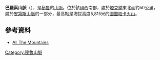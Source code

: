 '''巴羅索山脈'''（{{lang-es|Cordillera del Barroso}}），是[[秘魯|秘魯]]的[[山脈|山脈]]，位於該國西南部，處於[[塔克納|塔克納]]東北面約50公里，屬於[[安第斯山脈|安第斯山脈]]的一部分，最高點是海拔高度5,815米的[[圖圖帕卡火山|圖圖帕卡火山]]。

==參考資料==
* [http://www.allthemountains.com All The Mountains] {{Wayback|url=http://www.allthemountains.com/ |date=20170530050817 }}

{{Peru-geo-stub}}
[[Category:秘魯山脈|Category:秘魯山脈]]